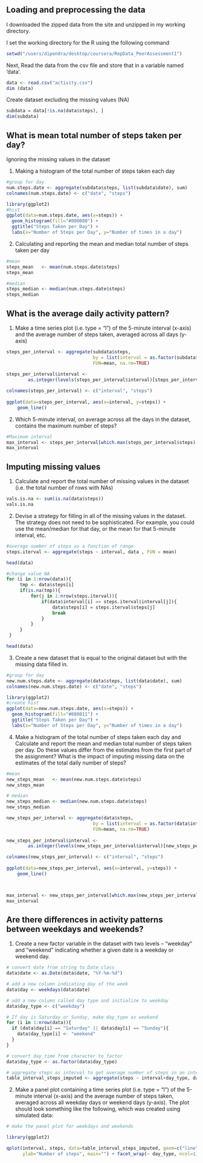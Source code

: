 ## Loading and preprocessing the data

I downloaded the zipped data from the site and unzipped in my working directory.

I set the working directory for the R using the following command
```r
setwd("/users/dipendra/desktop/coursera/RepData_PeerAssessment1")
```

Next, Read the data from the csv file and store that in a variable named 'data'.

```r
data <- read.csv("activity.csv")
dim (data)
```

Create dataset excluding the missing values (NA)
```r
subdata = data[!is.na(data$steps), ]
dim(subdata)
```

## What is mean total number of steps taken per day?

Ignoring the missing values in the dataset

1. Making a histogram of the total number of steps taken each day

```r
#group for day
num.steps.date <- aggregate(subdata$steps, list(subdata$date), sum)
colnames(num.steps.date) <- c("date", "steps")

library(ggplot2)
#hist
ggplot(data=num.steps.date, aes(x=steps)) +
  geom_histogram(fill="#800080") +  
  ggtitle("Steps Taken per Day") +
  labs(x="Number of Steps per Day", y="Number of times in a day")
```

2. Calculating and reporting the mean and median total number of steps taken per day

```r
#mean
steps_mean   <- mean(num.steps.date$steps)
steps_mean

#median
steps_median <- median(num.steps.date$steps)
steps_median

```

## What is the average daily activity pattern?
1. Make a time series plot (i.e. type = "l") of the 5-minute interval (x-axis) and the average number of steps taken, averaged across all days (y-axis)

```r
steps_per_interval <- aggregate(subdata$steps, 
                                by = list(interval = as.factor(subdata$interval)),
                                FUN=mean, na.rm=TRUE)
                        
steps_per_interval$interval <- 
        as.integer(levels(steps_per_interval$interval)[steps_per_interval$interval])

colnames(steps_per_interval) <- c("interval", "steps")
            
ggplot(data=steps_per_interval, aes(x=interval, y=steps)) + 
    geom_line()
```

2. Which 5-minute interval, on average across all the days in the dataset, contains the maximum number of steps?

```r
#Maximum interval
max_interval <- steps_per_interval[which.max(steps_per_interval$steps),]
max_interval

```

## Imputing missing values

1. Calculate and report the total number of missing values in the dataset (i.e. the total number of rows with NAs)

```r
vals.is.na <- sum(is.na(data$steps))
vals.is.na

```

2. Devise a strategy for filling in all of the missing values in the dataset. The strategy does not need to be sophisticated. For example, you could use the mean/median for that day, or the mean for that 5-minute interval, etc.

```r
#average number of steps as a function of range
steps.iterval <- aggregate(steps ~ interval, data , FUN = mean)

head(data)

#change value NA
for (i in 1:nrow(data)){
     tmp <- data$steps[i]
     if(is.na(tmp)){
         for(j in 1:nrow(steps.iterval)){
             if(data$interval[i] == steps.iterval$interval[j]){
                 data$steps[i] = steps.iterval$steps[j]
                 break
             }
         }
     }  
 }

head(data)

```

3. Create a new dataset that is equal to the original dataset but with the missing data filled in.

```r
#group for day
new.num.steps.date <- aggregate(data$steps, list(data$date), sum)
colnames(new.num.steps.date) <- c("date", "steps")

library(ggplot2)
#create hist
ggplot(data=new.num.steps.date, aes(x=steps)) +
  geom_histogram(fill="#880011") +  
  ggtitle("Steps Taken per Day") +
  labs(x="Number of Steps per Day", y="Number of times in a day")

```

4. Make a histogram of the total number of steps taken each day and Calculate and report the mean and median total number of steps taken per day. Do these values differ from the estimates from the first part of the assignment? What is the impact of imputing missing data on the estimates of the total daily number of steps?

```r
#mean 
new_steps_mean   <- mean(new.num.steps.date$steps)
new_steps_mean

# median
new_steps_median <- median(new.num.steps.date$steps)
new_steps_median

new_steps_per_interval <- aggregate(data$steps, 
                                by = list(interval = as.factor(data$interval)),
                                FUN=mean, na.rm=TRUE)
                        
new_steps_per_interval$interval <- 
        as.integer(levels(new_steps_per_interval$interval)[new_steps_per_interval$interval])

colnames(new_steps_per_interval) <- c("interval", "steps")
            
ggplot(data=new_steps_per_interval, aes(x=interval, y=steps)) + 
    geom_line()



max_interval <- new_steps_per_interval[which.max(new_steps_per_interval$steps),]
max_interval

```


## Are there differences in activity patterns between weekdays and weekends?
1. Create a new factor variable in the dataset with two levels -- "weekday" and "weekend" indicating whether a given date is a weekday or weekend day.

```r
# convert date from string to Date class
data$date <- as.Date(data$date, "%Y-%m-%d")

# add a new column indicating day of the week 
data$day <- weekdays(data$date)

# add a new column called day type and initialize to weekday
data$day_type <- c("weekday")

# If day is Saturday or Sunday, make day_type as weekend
for (i in 1:nrow(data)){
  if (data$day[i] == "Saturday" || data$day[i] == "Sunday"){
    data$day_type[i] <- "weekend"
  }
}

# convert day_time from character to factor
data$day_type <- as.factor(data$day_type)

# aggregate steps as interval to get average number of steps in an interval across all days
table_interval_steps_imputed <- aggregate(steps ~ interval+day_type, data, mean)

```

2. Make a panel plot containing a time series plot (i.e. type = "l") of the 5-minute interval (x-axis) and the average number of steps taken, averaged across all weekday days or weekend days (y-axis). The plot should look something like the following, which was created using simulated data:
```r
# make the panel plot for weekdays and weekends

library(ggplot2)

qplot(interval, steps, data=table_interval_steps_imputed, geom=c("line"), xlab="Interval", 
      ylab="Number of steps", main="") + facet_wrap(~ day_type, ncol=1)

```